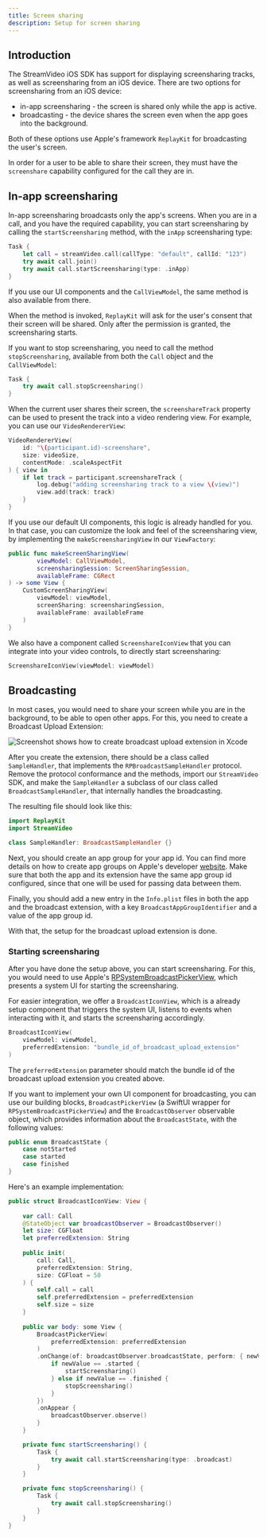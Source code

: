 ```yaml
---
title: Screen sharing
description: Setup for screen sharing
---
```


## Introduction

The StreamVideo iOS SDK has support for displaying screensharing tracks, as well as screensharing from an iOS device. There are two options for screensharing from an iOS device:
- in-app screensharing - the screen is shared only while the app is active.
- broadcasting - the device shares the screen even when the app goes into the background.

Both of these options use Apple's framework `ReplayKit` for broadcasting the user's screen. 

In order for a user to be able to share their screen, they must have the `screenshare` capability configured for the call they are in.

## In-app screensharing

In-app screensharing broadcasts only the app's screens. When you are in a call, and you have the required capability, you can start screensharing by calling the `startScreensharing` method, with the `inApp` screensharing type:

```swift
Task {
    let call = streamVideo.call(callType: "default", callId: "123")
    try await call.join()
    try await call.startScreensharing(type: .inApp)
}
```  

If you use our UI components and the `CallViewModel`, the same method is also available from there.

When the method is invoked, `ReplayKit` will ask for the user's consent that their screen will be shared. Only after the permission is granted, the screensharing starts.

If you want to stop screensharing, you need to call the method `stopScreensharing`, available from both the `Call` object and the `CallViewModel`:

```swift
Task {
    try await call.stopScreensharing()
}
```

When the current user shares their screen, the `screenshareTrack` property can be used to present the track into a video rendering view. For example, you can use our `VideoRendererView`:

```swift
VideoRendererView(
    id: "\(participant.id)-screenshare",
    size: videoSize,
    contentMode: .scaleAspectFit
) { view in
    if let track = participant.screenshareTrack {
        log.debug("adding screensharing track to a view \(view)")
        view.add(track: track)
    }
}
```

If you use our default UI components, this logic is already handled for you. In that case, you can customize the look and feel of the screensharing view, by implementing the `makeScreensharingView` in our `ViewFactory`:

```swift
public func makeScreenSharingView(
        viewModel: CallViewModel,
        screensharingSession: ScreenSharingSession,
        availableFrame: CGRect
) -> some View {
    CustomScreenSharingView(
        viewModel: viewModel,
        screenSharing: screensharingSession,
        availableFrame: availableFrame
    )
}
```

We also have a component called `ScreenshareIconView` that you can integrate into your video controls, to directly start screensharing:

```swift
ScreenshareIconView(viewModel: viewModel)            
```

## Broadcasting

In most cases, you would need to share your screen while you are in the background, to be able to open other apps. For this, you need to create a Broadcast Upload Extension:

![Screenshot shows how to create broadcast upload extension in Xcode](../assets/broadcast-extension.png)

After you create the extension, there should be a class called `SampleHandler`, that implements the `RPBroadcastSampleHandler` protocol. Remove the protocol conformance and the methods, import our `StreamVideo` SDK, and make the `SampleHandler` a subclass of our class called `BroadcastSampleHandler`, that internally handles the broadcasting.

The resulting file should look like this:

```swift
import ReplayKit
import StreamVideo

class SampleHandler: BroadcastSampleHandler {}
```

Next, you should create an app group for your app id. You can find more details on how to create app groups on Apple's developer [website](https://developer.apple.com/documentation/xcode/configuring-app-groups#Create-App-Groups-for-all-other-platforms). Make sure that both the app and its extension have the same app group id configured, since that one will be used for passing data between them.

Finally, you should add a new entry in the `Info.plist` files in both the app and the broadcast extension, with a key `BroadcastAppGroupIdentifier` and a value of the app group id.

With that, the setup for the broadcast upload extension is done.

### Starting screensharing

After you have done the setup above, you can start screensharing. For this, you would need to use Apple's [RPSystemBroadcastPickerView](https://developer.apple.com/documentation/replaykit/rpsystembroadcastpickerview), which presents a system UI for starting the screensharing. 

For easier integration, we offer a `BroadcastIconView`, which is a already setup component that triggers the system UI, listens to events when interacting with it, and starts the screensharing accordingly.

```swift
BroadcastIconView(
    viewModel: viewModel,
    preferredExtension: "bundle_id_of_broadcast_upload_extension"
)
```

The `preferredExtension` parameter should match the bundle id of the broadcast upload extension you created above.

If you want to implement your own UI component for broadcasting, you can use our building blocks, `BroadcastPickerView` (a SwiftUI wrapper for `RPSystemBroadcastPickerView`) and the `BroadcastObserver` observable object, which provides information about the `BroadcastState`, with the following values:

```swift
public enum BroadcastState {
    case notStarted
    case started
    case finished
}
```

Here's an example implementation:

```swift
public struct BroadcastIconView: View {
        
    var call: Call
    @StateObject var broadcastObserver = BroadcastObserver()
    let size: CGFloat
    let preferredExtension: String
    
    public init(
        call: Call,
        preferredExtension: String,
        size: CGFloat = 50
    ) {
        self.call = call
        self.preferredExtension = preferredExtension
        self.size = size
    }
    
    public var body: some View {
        BroadcastPickerView(
            preferredExtension: preferredExtension
        )
        .onChange(of: broadcastObserver.broadcastState, perform: { newValue in
            if newValue == .started {
                startScreensharing()
            } else if newValue == .finished {
                stopScreensharing()
            }
        })
        .onAppear {
            broadcastObserver.observe()
        }
    }

    private func startScreensharing() {
        Task {
            try await call.startScreensharing(type: .broadcast)
        }
    }

    private func stopScreensharing() {
        Task {
            try await call.stopScreensharing()
        }
    }
}
```
